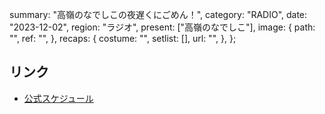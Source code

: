   summary: "高嶺のなでしこの夜遅くにごめん！",
  category: "RADIO",
  date: "2023-12-02",
  region: "ラジオ",
  present: ["高嶺のなでしこ"],
  image: {
    path: "",
    ref: "",
  },
  recaps: {
    costume: "",
    setlist: [],
    url: "",
  },
};

## リンク

- [公式スケジュール](https://takanenonadeshiko.jp/?p=1009)
